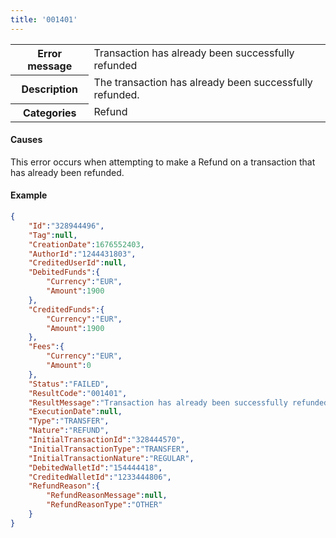 ---
title: '001401'  
---
  
<table>
    <tbody>
        <tr>
            <th class="header"><strong>Error message</strong></th>
            <td class="table-content">Transaction has already been successfully refunded</td>
        </tr>
        <tr>
            <th class="header"><strong>Description</strong></th>
            <td class="table-content">The transaction has already been successfully refunded.</td>
        </tr>
        <tr>
            <th class="header"><strong>Categories</strong></th>
            <td class="table-content">  
<div class="label">Refund</div>
</td>
        </tr>
    </tbody>
</table>  

#### Causes  

This error occurs when attempting to make a Refund on a transaction that has already been refunded.  

#### Example  
```json API Response
{
    "Id":"328944496",
    "Tag":null,
    "CreationDate":1676552403,
    "AuthorId":"1244431803",
    "CreditedUserId":null,
    "DebitedFunds":{
        "Currency":"EUR",
        "Amount":1900
    },
    "CreditedFunds":{
        "Currency":"EUR",
        "Amount":1900
    },
    "Fees":{
        "Currency":"EUR",
        "Amount":0
    },
    "Status":"FAILED",
    "ResultCode":"001401",
    "ResultMessage":"Transaction has already been successfully refunded",
    "ExecutionDate":null,
    "Type":"TRANSFER",
    "Nature":"REFUND",
    "InitialTransactionId":"328444570",
    "InitialTransactionType":"TRANSFER",
    "InitialTransactionNature":"REGULAR",
    "DebitedWalletId":"154444418",
    "CreditedWalletId":"1233444806",
    "RefundReason":{
        "RefundReasonMessage":null,
        "RefundReasonType":"OTHER"
    }
}
```